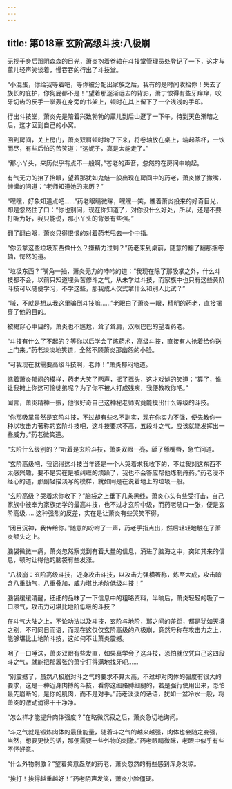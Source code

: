 ```yaml
---
---
---
```

title: 第018章 玄阶高级斗技:八极崩
---



无视于身后那阴森森的目光，萧炎抱着卷轴在斗技堂管理员处登记了一下，这才与薰儿轻声笑谈着，慢吞吞的行出了斗技堂。

“小混蛋，你给我等着吧，等你被分配出家族之后，我有的是时间收拾你！失去了族长的庇护，你狗屁都不是！”望着那逐渐远去的背影，萧宁恨得有些牙痒痒，咬牙切齿的反手一掌轰在身旁的书架上，顿时在其上留下了一个浅浅的手印。

行出斗技堂，萧炎先是陪着兴致勃勃的薰儿到后山逛了一下午，待到天色渐暗之后，这才回到自己的小窝。

回到房间，关上房门，萧炎双肩顿时跨了下来，将卷轴放在桌上，端起茶杯，一饮而尽，有些后怕的苦笑道：“这妮子，真是太能走了。”

“那小丫头，来历似乎有点不一般啊。”苍老的声音，忽然的在房间中响起。

有气无力的抬了抬眼，望着那犹如鬼魅一般出现在房间中的药老，萧炎撇了撇嘴，懒懒的问道：“老师知道她的来历？”

“嘿嘿，好象知道点吧……”药老眼睛微眯，嘿嘿一笑，瞧着萧炎投来的好奇目光，却是忽然住了口：“你也别问，现在你知道了，对你没什么好处，所以，还是不要打听为好，我只能说，那小丫头的背景有些强。”

翻了翻白眼，萧炎只得恨恨的对着药老甩去一个中指。

“你去拿这些垃圾东西做什么？嫌精力过剩？”药老来到桌前，随意的翻了翻那捆卷轴，愕然的道。

“垃圾东西？”嘴角一抽，萧炎无力的呻吟的道：“我现在除了那吸掌之外，什么斗技都不会，以前只知道埋头苦修斗之气，从未学过斗技，而家族中也只有这些黄阶斗技可以随便学习，不学这些，那我成人仪式拿什么和别人比试？”

“嘁，不就是想从我这里骗倒斗技嘛……”老眼白了萧炎一眼，精明的药老，直接揭穿了他的目的。

被揭穿心中目的，萧炎也不尴尬，耸了耸肩，双眼巴巴的望着药老。

“斗技有什么了不起的？等你以后学会了炼药术，高级斗技，直接有人抢着给你送上门来。”药老淡淡地笑道，全然不顾萧炎那幽怨的小脸。

“可我现在就需要高级斗技啊，老师！”萧炎郁闷地道。

瞧着萧炎郁闷的模样，药老大笑了两声，摇了摇头，这才戏谑的笑道：“算了，谁让我摊上你这可怜徒弟呢？为了你不被人打成残疾，我便教教你吧。”

闻言，萧炎精神一振，他很好奇自己这神秘老师究竟能摸出什么等级的斗技。

“你那吸掌虽然是玄阶斗技，不过却有些名不副实，现在你实力不强，便先教你一种以攻击力著称的玄阶斗技吧，这斗技要求不高，五段斗之气，应该就能发挥出一些威力。”药老微笑道。

“玄阶什么级别的？”听着是玄阶斗技，萧炎双眼一亮，舔了舔嘴唇，急忙问道。

“玄阶高级吧，我记得这斗技当年还是一个人哭着求我收下的，不过我对这东西不太感兴趣，要不是实在是被纠缠的烦躁了，我也不会答应帮他炼制丹药。”药老漫不经心的道，那副轻描淡写的模样，就如同是在说着地上的垃圾一般。

“玄阶高级？哭着求你收下？”脑袋之上垂下几条黑线，萧炎心头有些受打击，自己家族中被奉为家族绝学的最高斗技，也不过才玄阶中级，而药老随口一张，便是玄阶高级……这种强烈的反差，实在是让萧炎有些哭笑不得。

“闭目沉神，我传给你。”随意的吩咐了一声，药老手指点出，然后轻轻地触在了萧炎额头之上。

脑袋微微一痛，萧炎忽然察觉到有着大量的信息，涌进了脑海之中，突如其来的信息，顿时让得他的脑袋有些发涨。

“八极崩：玄阶高级斗技，近身攻击斗技，以攻击力强横著称，炼至大成，攻击暗含八重劲气，八重叠加，威力堪比地阶低级斗技！”

脑袋缓缓清醒，细细的品味了一下信息中的粗略资料，半晌后，萧炎轻轻的吸了一口凉气，攻击力可堪比地阶低级的斗技？

在斗气大陆之上，不论功法以及斗技，玄阶与地阶，那之间的差距，都是犹如天壤之别，不可同日而语，而现在这仅仅玄阶高级的八极崩，竟然号称在攻击力之上，能够堪比上地阶斗技，这如何不让萧炎震撼。

咽了一口唾沫，萧炎双眼有些发直，如果真学会了这斗技，恐怕就仅凭自己这四段斗之气，就能把那嚣张的萧宁打得满地找牙吧……

“别震撼了，虽然八极崩对斗之气的要求不算太高，不过却对肉体的强度有很大的要求，这是一种近身肉搏的斗技，看你这细胳膊细腿的，若是强行使用出来，恐怕最先崩断的，是你的肌肉，而不是对手。”药老淡淡的话语，犹如一盆冷水一般，将萧炎的激动消得干干净净。

“怎么样才能提升肉体强度？”在略微沉寂之后，萧炎急切地询问。

“斗之气就是锻炼肉体的最佳能量，随着斗之气的越来越强，肉体也会随之变强，当然，想要更快的话，那便需要一些外物的刺激。”药老眼睛微眯，老眼中似乎有些不怀好意。

“什么外物刺激？”望着笑意盎然的药老，萧炎忽然的有些感到浑身发凉。

“挨打！挨得越重越好！”药老阴声发笑，萧炎小脸僵硬。